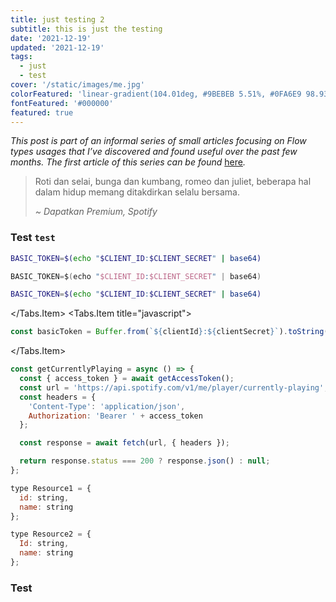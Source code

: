 ```yaml
---
title: just testing 2
subtitle: this is just the testing
date: '2021-12-19'
updated: '2021-12-19'
tags:
  - just
  - test
cover: '/static/images/me.jpg'
colorFeatured: 'linear-gradient(104.01deg, #9BEBEB 5.51%, #0FA6E9 98.93%)'
fontFeatured: '#000000'
featured: true
---
```


_This post is part of an informal series of small articles focusing on Flow types usages that I’ve discovered and found useful over the past few months. The first article of this series can be found_ [here](https://medium.com/@aksarlaode/how-to-efficiently-type-your-styled-components-with-flow-f43930a0dd2b)_._

> Roti dan selai, bunga dan kumbang, romeo dan juliet, beberapa hal dalam hidup memang ditakdirkan selalu bersama.
>
> <cite>~ Dapatkan Premium, Spotify</cite>

### Test `test`


```bash {1}
BASIC_TOKEN=$(echo "$CLIENT_ID:$CLIENT_SECRET" | base64)
```

```swift
BASIC_TOKEN=$(echo "$CLIENT_ID:$CLIENT_SECRET" | base64)
```

<Tabs>
  <Tabs.Item title="shell">

```bash {1}
BASIC_TOKEN=$(echo "$CLIENT_ID:$CLIENT_SECRET" | base64)
```

  </Tabs.Item>
  <Tabs.Item title="javascript">

```js {1}
const basicToken = Buffer.from(`${clientId}:${clientSecret}`).toString('base64')
```

  </Tabs.Item>
</Tabs>

```jsx {1, 3-4} showLineNumbers
const getCurrentlyPlaying = async () => {
  const { access_token } = await getAccessToken();
  const url = 'https://api.spotify.com/v1/me/player/currently-playing';
  const headers = {
    'Content-Type': 'application/json',
    Authorization: 'Bearer ' + access_token
  };

  const response = await fetch(url, { headers });

  return response.status === 200 ? response.json() : null;
};
```

```javascript title=Example resource Flow types
type Resource1 = {
  id: string,
  name: string
};

type Resource2 = {
  Id: string,
  name: string
};
```

### Test

